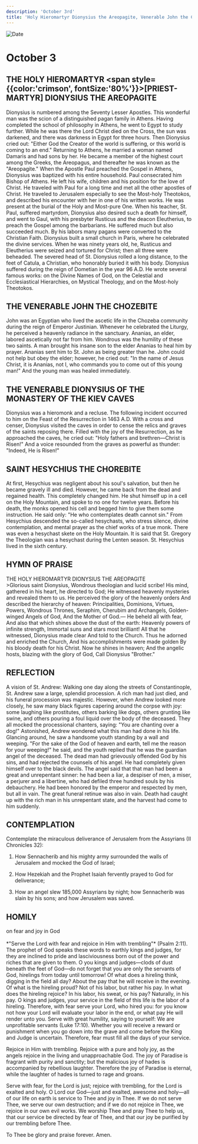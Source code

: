 ```yaml
---
description: 'October 3rd'
title: 'Holy Hieromartyr Dionysius the Areopagite, Venerable John the Chozebite, Venerable Dionysius of the Kiev Caves, St. Hesychius the Chorebite'
---
```


<CustomPaginator />
<RunningHead />

<Image src="/title-imprint.png" height={68} width={50} alt="Date" className="title-imprint"/>

# <div id="date">October <Image className="four-dot" src="/four-dot.png" height={15} width={15} alt="" />3</div>

## THE HOLY HIEROMARTYR <span style={{color:'crimson', fontSize:'80%'}}>[PRIEST-MARTYR]</span> DIONYSIUS THE AREOPAGITE

Dionysius is numbered among the Seventy Lesser Apostles. This wonderful man was the scion of a distinguished pagan family in Athens. Having completed the school of philosophy in Athens, he went to Egypt to study further. While he was there the Lord Christ died on the Cross, the sun was darkened, and there was darkness in Egypt for three hours. Then Dionysius cried out: "Either God the Creator of the world is suffering, or this world is coming to an end." Returning to Athens, he married a woman named Damaris and had sons by her. He became a member of the highest court among the Greeks, the Areopagus, and thereafter he was known as the "Areopagite." When the Apostle Paul preached the Gospel in Athens, Dionysius was baptized with his entire household. Paul consecrated him Bishop of Athens. He left his wife, children and his position for the love of Christ. He traveled with Paul for a long time and met all the other apostles of Christ. He traveled to Jerusalem especially to see the Most-holy Theotokos, and described his encounter with her in one of his written works. He was present at the burial of the Holy and Most-pure One. When his teacher, St. Paul, suffered martyrdom, Dionysius also desired such a death for himself, and went to Gaul, with his presbyter Rusticus and the deacon Eleutherius, to preach the Gospel among the barbarians. He suffered much but also succeeded much. By his labors many pagans were converted to the Christian Faith.  Dionysius built a small church in Paris, where he celebrated the divine services.  When he was ninety years old, he, Rusticus and Eleutherius were seized and tortured for Christ; then all three were beheaded.  The severed head of St. Dionysius rolled a long distance, to the feet of Catula, a Christian, who honorably buried it with his body. Dionysius suffered during the reign of Dometian in the year 96 A.D.  He wrote several famous works: on the Divine Names of God, on the Celestial and Ecclesiastical Hierarchies, on Mystical Theology, and on the Most-holy Theotokos.

## THE VENERABLE JOHN THE CHOZEBITE

John was an Egyptian who lived the ascetic life in the Chozeba community during the reign of Emperor Justinian. Whenever he celebrated the Liturgy, he perceived a heavenly radiance in the sanctuary. Ananias, an elder, labored ascetically not far from him. Wondrous was the humility of these two saints. A man brought his insane son to the elder Ananias to heal him by prayer. Ananias sent him to St. John as being greater than he. John could not help but obey the elder; however, he cried out: "In the name of Jesus Christ, it is Ananias, not I, who commands you to come out of this young man!" And the young man was healed immediately.

## THE VENERABLE DIONYSIUS OF THE MONASTERY OF THE KIEV CAVES

Dionysius was a hieromonk and a recluse. The following incident occurred to him on the Feast of the Resurrection in 1463 A.D. With a cross and censer, Dionysius visited the caves in order to cense the relics and graves of the saints reposing there. Filled with the joy of the Resurrection, as he approached the caves, he cried out: "Holy fathers and brethren—Christ is Risen!" And a voice resounded from the graves as powerful as thunder: "Indeed, He is Risen!"

## SAINT HESYCHIUS THE CHOREBITE

At first, Hesychius was negligent about his soul's salvation, but then he became gravely ill and died. However, he came back from the dead and regained health. This completely changed him. He shut himself up in a cell on the Holy Mountain, and spoke to no one for twelve years. Before his death, the monks opened his cell and begged him to give them some instruction. He said only: "He who contemplates death cannot sin." From Hesychius descended the so-called hesychasts, who stress silence, divine contemplation, and mental prayer as the chief works of a true monk. There was even a hesychast skete on the Holy Mountain. It is said that St. Gregory the Theologian was a hesychast during the Lenten season. St. Hesychius lived in the sixth century.


## HYMN OF PRAISE
<div style={{textAlign:'center', color:'crimson', fontWeight:'bold'}}>
THE HOLY HIEROMARTYR DIONYSIUS THE AREOPAGITE
</div>
>Glorious saint Dionysius,  
Wondrous theologian and lucid scribe!  
His mind, gathered in his heart, he directed to God;  
He witnessed heavenly mysteries and revealed them to us.  
He perceived the glory of the heavenly orders  
And described the hierarchy of heaven:  
Principalities, Dominions, Virtues, Powers,   
Wondrous Thrones, Seraphim,  
Cherubim and Archangels,  
Golden-winged Angels of God,   
And the Mother of God.—  
He beheld all with fear,  
And also that which shines above the dust of the earth:  
Heavenly powers of infinite strength,  
Immortal suns and stars most brilliant!  
All that he witnessed, Dionysius made clear  
And told to the Church.  
Thus he adorned and enriched the Church,  
And his accomplishments were made golden  
By his bloody death for his Christ.  
Now he shines in heaven;  
And the angelic hosts, blazing with the glory of God,  
Call Dionysius "Brother."  


## REFLECTION

A vision of St. Andrew: Walking one day along the streets of Constantinople, St. Andrew saw a large, splendid procession. A rich man had just died, and his funeral procession was majestic. However, when Andrew looked more closely, he saw many black figures capering around the corpse with joy: some laughing like prostitutes, others barking like dogs, others grunting like swine, and others pouring a foul liquid over the body of the deceased. They all mocked the processional chanters, saying: "You are chanting over a dog!" Astonished, Andrew wondered what this man had done in his life. Glancing around, he saw a handsome youth standing by a wall and weeping. "For the sake of the God of heaven and earth, tell me the reason for your weeping!" he said, and the youth replied that he was the guardian angel of the deceased. The dead man had grievously offended God by his sins, and had rejected the counsels of his angel. He had completely given himself over to the black devils. The angel said that that man had been a great and unrepentant sinner: he had been a liar, a despiser of men, a miser, a perjurer and a libertine, who had defiled three hundred souls by his debauchery. He had been honored by the emperor and respected by men, but all in vain. The great funeral retinue was also in vain. Death had caught up with the rich man in his unrepentant state, and the harvest had come to him suddenly.


## CONTEMPLATION

Contemplate the miraculous deliverance of Jerusalem from the Assyrians (II Chronicles 32):

1. How Sennacherib and his mighty army surrounded the walls of Jerusalem and mocked the God of Israel;

2. How Hezekiah and the Prophet Isaiah fervently prayed to God for deliverance;

3. How an angel slew 185,000 Assyrians by night; how Sennacherib was slain by his sons; and how Jerusalem was saved.


## HOMILY
<div style={{textAlign:'center', color:'crimson', fontWeight:'bold'}}>
on fear and joy in God
</div>
<br />
<div style={{textAlign:'right'}}>
*"Serve the Lord with fear and rejoice in Him with trembling"* (Psalm 2:11).
</div>
The prophet of God speaks these words to earthly kings and judges, for they are inclined to pride and lasciviousness born out of the power and riches that are given to them. O you kings and judges—clods of dust beneath the feet of God—do not forget that you are only the servants of God, hirelings from today until tomorrow! Of what does a hireling think, digging in the field all day? About the pay that he will receive in the evening. Of what is the hireling proud? Not of his labor, but rather his pay. In what does the hireling rejoice? In his labor, his sweat, or his pay? Naturally, in his pay. O kings and judges, your service in the field of this life is the labor of a hireling. Therefore, with fear serve your Lord, who hired you: for you know not how your Lord will evaluate your labor in the end, or what pay He will render unto you. Serve with great humility, saying to yourself: We are unprofitable servants (Luke 17:10). Whether you will receive a reward or punishment when you go down into the grave and come before the King and Judge is uncertain. Therefore, fear must fill all the days of your service. 

Rejoice in Him with trembling. Rejoice with a pure and holy joy, as the angels rejoice in the living and unapproachable God. The joy of Paradise is fragrant with purity and sanctity; but the malicious joy of hades is accompanied by rebellious laughter. Therefore the joy of Paradise is eternal, while the laughter of hades is turned to rage and groans.

Serve with fear, for the Lord is just; rejoice with trembling, for the Lord is exalted and holy. O Lord our God—just and exalted, awesome and holy—all of our life on earth is service to Thee and joy in Thee. If we do not serve Thee, we serve our own destruction; and if we do not rejoice in Thee, we rejoice in our own evil works. We worship Thee and pray Thee to help us, that our service be directed by fear of Thee, and that our joy be purified by our trembling before Thee.

To Thee be glory and praise forever. Amen.